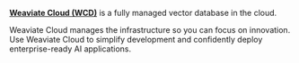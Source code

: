 **[Weaviate Cloud (WCD)](https://weaviate.io/go/console?utm_source=docs&utm_content=others)** is a fully managed vector database in the cloud.

Weaviate Cloud manages the infrastructure so you can focus on innovation. Use Weaviate Cloud to simplify development and confidently deploy enterprise-ready AI applications.

